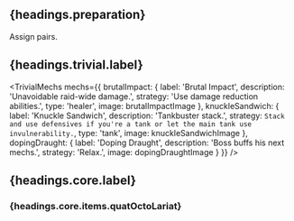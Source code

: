 
<Wip />

## {headings.preparation}

Assign pairs.


## {headings.trivial.label}

<TrivialMechs mechs={{
  brutalImpact: {
    label: 'Brutal Impact',
    description: 'Unavoidable raid-wide damage.',
    strategy: 'Use damage reduction abilities.',
    type: 'healer',
    image: brutalImpactImage
  },
  knuckleSandwich: {
    label: 'Knuckle Sandwich',
    description: 'Tankbuster stack.',
    strategy: `Stack and use defensives if you're a tank or let the main tank use invulnerability.`,
    type: 'tank',
    image: knuckleSandwichImage
  },
  dopingDraught: {
    label: 'Doping Draught',
    description: 'Boss buffs his next mechs.',
    strategy: 'Relax.',
    image: dopingDraughtImage
  }
}} />


## {headings.core.label}


### {headings.core.items.quatOctoLariat}
